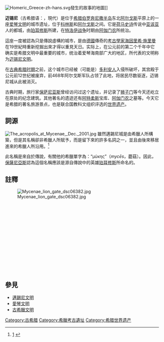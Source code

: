 [[File:Homeric_Greece-zh-hans.svg|thumb]]發生的故事的地圖]]

'''迈锡尼'''（古希腊语：'''{{polytonic|Μυκῆναι}}'''，現代{{lang-el|'''Μυκήνες'''}}）是位于[[希腊|希腊]][[伯罗奔尼撒半岛|伯罗奔尼撒半岛]]东北[[阿尔戈斯|阿尔戈斯]]平原上的一座[[爱琴文明|爱琴文明]]的城市遗址，位于[[科林斯|科林斯]]和[[阿尔戈斯|阿尔戈斯]]之间。它是[[荷马史诗|荷马史诗]]传说中[[亚该亚人|亚该亚]]人的都城，由[[珀耳修斯|珀耳修斯]]所建，在[[特洛伊战争|特洛伊战争]]时期由[[阿伽门农|阿伽门农]]所统治。

這座一度被認為只是傳說虛構的城市，是由[[德國|德國]]傳奇的[[考古學家|考古學家]][[海因里希·施里曼|海因里希·施里曼]]在19世紀時重新挖掘出來才得以重見天日。实际上，在公元前的第二个千年中它确实是希腊文明中最重要的城市，统治着爱琴海南部广大的地区，所代表的文明称为[[迈锡尼文明|迈锡尼文明]]。

在[[古希腊|古典希腊时期]]之前，这个城市已经被（可能是）[[多利安人|多利安人]]入侵所破坏，其宫殿于公元前12世纪被废弃，前468年阿尔戈斯军队占领了此地，将居民尽数驱逐，迈锡尼城从此被消灭。

古典时期，旅行家[[保萨尼亚斯|保萨尼亚斯]]曾经访问过这个遗址，并记录了[[狮子门_(迈锡尼)|狮子门]]等今天还屹立在原处的纪念建筑。其他著名的遗迹还有[[阿特柔斯|阿特柔斯]]宝库、[[阿伽门农|阿伽门农]]之墓等。今天它是希腊的著名旅游景点，也是联合国教科文组织评选的[[世界遗产|世界遗产]]。

== 詞源 ==
[[File:The_acropolis_at_Mycenae,_Dec._2001.jpg|left]]
雖然邁錫尼城是由希臘人所構築，但是其名稱卻非希臘人所賦予，而是{{link-en|Pre-Greek substrate|Pre-Greek substrate|前希臘基礎期}}留下來的許多名詞之一，並且由後來移居進來的希臘人所沿用。<ref>{{cite book |last = Chadwick |first = John |authorlink = :en:John Chadwick |title = ''The Mycenaean World'' |publisher = Cambridge University Press |year = 1976 |page = [https://archive.org/details/mycenaeanworld00chad/page/n20 1] |url = https://archive.org/details/mycenaeanworld00chad |isbn = 0-521-21077-1 hardback }} [http://books.google.com/books?id=RMj7M_tGaNMC&lpg=PP1&pg=PA88#v=onepage&q&f=false] {{Wayback|url=http://books.google.com/books?id=RMj7M_tGaNMC&lpg=PP1&pg=PA88#v=onepage&q&f=false |date=20190518134432 }}</ref>

此名稱是來自於傳說，有關他的希臘單字為：“μύκης”（''mycēs''，蘑菇）。因此，[[保薩尼亞斯|保薩尼亞斯]]認為這個名稱應該是源自傳說中的英雄[[珀耳修斯|珀耳修斯]]所命名的。

== 註釋 ==
[[File:Mycenae_lion_gate_dsc06382.jpg|thumb]]

<div style="font-size: small; column-count:2;height: 220px;overflow: auto">
<references />
</div>

== 參見 ==
* [[邁錫尼文明|邁錫尼文明]]
* [[愛琴文明|愛琴文明]]
* [[古希臘文明|古希臘文明]]

{{commons|Mycenae|迈锡尼}}
{{Authority control}}
{{希臘世界遺產}}

{{DEFAULTSORT:Mycenae}}
[[Category:古希腊|Category:古希腊]]
[[Category:希臘考古遺址|Category:希臘考古遺址]]
[[Category:希腊世界遗产|Category:希腊世界遗产]]